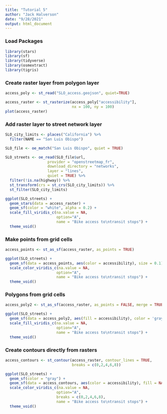 ```yaml
---
title: "Tutorial 5"
author: "Jack Halverson"
date: "9/28/2021"
output: html_document
---
```


### Load Packages
```r
library(stars)
library(sf)
library(tidyverse)
library(osmextract)
library(tigris)
```

### Create raster layer from polygon layer
```r
access_poly <- st_read("SLO_access.geojson", quiet=TRUE)

access_raster <- st_rasterize(access_poly["accessibility"], 
                              nx = 100, ny = 100) 
plot(access_raster)
```

### Add raster layer to street network layer
```r
SLO_city_limits <- places("California") %>%
  filter(NAME == "San Luis Obispo") 

SLO_file <- oe_match("San Luis Obispo", quiet = TRUE)

SLO_streets <- oe_read(SLO_file$url, 
                   provider = "openstreetmap_fr", 
                   download_directory = "networks", 
                   layer = "lines", 
                   quiet = TRUE) %>%
  filter(!is.na(highway)) %>%
  st_transform(crs = st_crs(SLO_city_limits)) %>%
  st_filter(SLO_city_limits)

ggplot(SLO_streets) +
  geom_stars(data = access_raster) +
  geom_sf(color = "white", alpha = 0.2) +
  scale_fill_viridis_c(na.value = NA, 
                       option="A",
                       name = "Bike access to\ntransit stops") +
  theme_void()
```

### Make points from grid cells
```r
access_points <- st_as_sf(access_raster, as_points = TRUE)

ggplot(SLO_streets) +
  geom_sf(data = access_points, aes(color = accessibility), size = 0.1) +
  scale_color_viridis_c(na.value = NA, 
                       option="A",
                       name = "Bike access to\ntransit stops") +
  theme_void()
```

### Polygons from grid cells
```r
access_poly2 <- st_as_sf(access_raster, as_points = FALSE, merge = TRUE)

ggplot(SLO_streets) +
  geom_sf(data = access_poly2, aes(fill = accessibility), color = 'gray') +
  scale_fill_viridis_c(na.value = NA, 
                       option="A",
                       name = "Bike access to\ntransit stops") +
  theme_void()
```

### Create contours directly from rasters
```r
access_contours <- st_contour(access_raster, contour_lines = TRUE, 
                              breaks = c(0,2,4,6,8))

ggplot(SLO_streets) +
  geom_sf(color = "gray") +
  geom_sf(data = access_contours, aes(color = accessibility), fill = NA) +
  scale_color_viridis_c(na.value = NA, 
                       option="A",
                       breaks = c(0,2,4,6,8),
                       name = "Bike access to\ntransit stops") +
  theme_void()
```